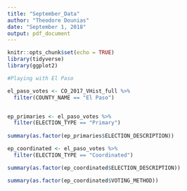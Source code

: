 ```yaml
---
title: "September_Data"
author: "Theodore Dounias"
date: "September 1, 2018"
output: pdf_document
---
```


```r
knitr::opts_chunk$set(echo = TRUE)
library(tidyverse)
library(ggplot2)
```

```r
#Playing with El Paso

el_paso_votes <- CO_2017_VHist_full %>%
  filter(COUNTY_NAME == "El Paso")


ep_primaries <- el_paso_votes %>%
  filter(ELECTION_TYPE == "Primary")
  
summary(as.factor(ep_primaries$ELECTION_DESCRIPTION))

ep_coordinated <- el_paso_votes %>%
  filter(ELECTION_TYPE == "Coordinated")

summary(as.factor(ep_coordinated$ELECTION_DESCRIPTION))

summary(as.factor(ep_coordinated$VOTING_METHOD))
```
   
```r

```

